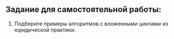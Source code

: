 ## Задание для самостоятельной работы:

1. Подберите примеры алгоритмов с вложенными циклами из юридической практики.
